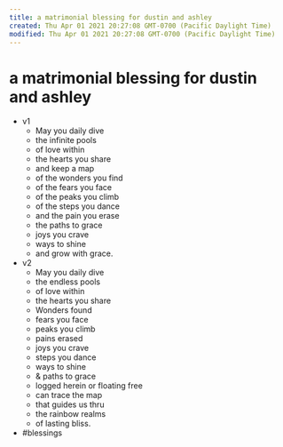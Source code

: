 ```yaml
---
title: a matrimonial blessing for dustin and ashley
created: Thu Apr 01 2021 20:27:08 GMT-0700 (Pacific Daylight Time)
modified: Thu Apr 01 2021 20:27:08 GMT-0700 (Pacific Daylight Time)
---
```


# a matrimonial blessing for dustin and ashley

- v1
  - May you daily dive
  - the infinite pools
  - of love within
  - the hearts you share
  - and keep a map
  - of the wonders you find
  - of the fears you face
  - of the peaks you climb
  - of the steps you dance
  - and the pain you erase
  - the paths to grace
  - joys you crave
  - ways to shine
  - and grow with grace.
- v2
  - May you daily dive
  - the endless pools
  - of love within
  - the hearts you share
  - Wonders found
  - fears you face
  - peaks you climb
  - pains erased
  - joys you crave
  - steps you dance
  - ways to shine
  - & paths to grace
  - logged herein or floating free
  - can trace the map
  - that guides us thru
  - the rainbow realms
  - of lasting bliss.
- #blessings
